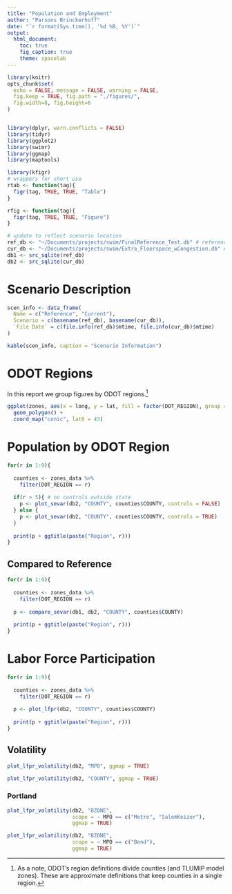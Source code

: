 ```yaml
---
title: "Population and Employment"
author: "Parsons Brinckerhoff"
date: "`r format(Sys.time(), '%d %B, %Y')`"
output: 
  html_document:
    toc: true
    fig_caption: true
    theme: spacelab
---
```


```r
library(knitr)
opts_chunk$set(
  echo = FALSE, message = FALSE, warning = FALSE,
  fig.keep = TRUE, fig.path = "./figures/",
  fig.width=8, fig.height=6
)


library(dplyr, warn.conflicts = FALSE)
library(tidyr)
library(ggplot2)
library(swimr)
library(ggmap)
library(maptools)
```

```r
library(kfigr)
# wrappers for short use
rtab <- function(tag){
  figr(tag, TRUE, TRUE, "Table")
}

rfig <- function(tag){
  figr(tag, TRUE, TRUE, "Figure")
}
```


```r
# update to reflect scenario location
ref_db <- "~/Documents/projects/swim/FinalReference_Test.db" # reference
cur_db <- "~/Documents/projects/swim/Extra_Floorspace_wCongestion.db" # current
db1 <- src_sqlite(ref_db) 
db2 <- src_sqlite(cur_db) 
```

# Scenario Description


```r
scen_info <- data_frame(
  Name = c("Reference", "Current"),
  Scenario = c(basename(ref_db), basename(cur_db)),
  `File Date` = c(file.info(ref_db)$mtime, file.info(cur_db)$mtime)
)

kable(scen_info, caption = "Scenario Information")
```

# ODOT Regions
In this report we group figures by ODOT regions.^[As a note, ODOT's region
definitions divide counties (and TLUMIP model zones). These are approximate
definitions that keep counties in a single region.]

```r
ggplot(zones, aes(x = long, y = lat, fill = factor(DOT_REGION), group = group)) +
  geom_polygon() +
  coord_map("conic", lat0 = 43)
```



# Population by ODOT Region


```r
for(r in 1:9){
  
  counties <- zones_data %>%
    filter(DOT_REGION == r)
  
  if(r > 5){ # no controls outside state
    p <- plot_sevar(db2, "COUNTY", counties$COUNTY, controls = FALSE)
  } else {
    p <- plot_sevar(db2, "COUNTY", counties$COUNTY, controls = TRUE)
  }
  
  print(p + ggtitle(paste("Region", r)))
}
```

## Compared to Reference
```r
for(r in 1:9){
  
  counties <- zones_data %>%
    filter(DOT_REGION == r)
  
  p <- compare_sevar(db1, db2, "COUNTY", counties$COUNTY)
  
  print(p + ggtitle(paste("Region", r)))
}
```


# Labor Force Participation


```r
for(r in 1:9){
  
  counties <- zones_data %>%
    filter(DOT_REGION == r)
  
  p <- plot_lfpr(db2, "COUNTY", counties$COUNTY)
 
  print(p + ggtitle(paste("Region", r)))
}
```

## Volatility

```r
plot_lfpr_volatility(db2, "MPO", ggmap = TRUE)
```

```r
plot_lfpr_volatility(db2, "COUNTY", ggmap = TRUE)
```

### Portland
```r
plot_lfpr_volatility(db2, "BZONE", 
                     scope = ~ MPO == c("Metro", "SalemKeizer"),
                     ggmap = TRUE)
```


```r
plot_lfpr_volatility(db2, "BZONE", 
                     scope = ~ MPO == c("Bend"),
                     ggmap = TRUE)
```
